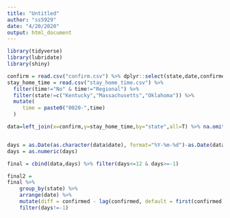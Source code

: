 ```yaml
---
title: "Untitled"
author: "ss5929"
date: "4/20/2020"
output: html_document
---
```

```r
library(tidyverse)
library(lubridate)
library(shiny)

```

```r
confirm = read.csv("confirm.csv") %>% dplyr::select(state,date,confirmed)
stay_home_time = read.csv("stay_home_time.csv") %>% 
  filter(time!="No" & time!="Regional") %>% 
  filter(state!=c("Kentucky","Massachusetts","Oklahoma")) %>% 
  mutate(
     time = paste0("0020-",time)
  ) 

data=left_join(x=confirm,y=stay_home_time,by="state",all=T) %>% na.omit()


days = as.Date(as.character(data$date), format="%Y-%m-%d")-as.Date(data$time,format = "%Y-%d-%b" )
days = as.numeric(days)

final = cbind(data,days) %>% filter(days<=12 & days>=-1) 

final2 = 
final %>%
    group_by(state) %>%
    arrange(date) %>%
    mutate(diff = confirmed - lag(confirmed, default = first(confirmed)))%>% 
    filter(days!=-1)
  

```

